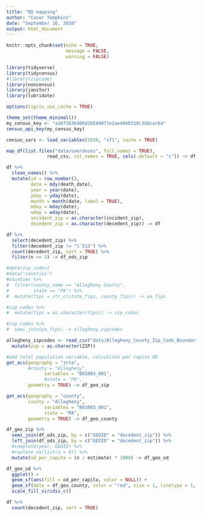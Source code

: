 ```yaml
---
title: "OD mapping"
author: "Conor Tompkins"
date: "September 16, 2018"
output: html_document
---
```


```r
knitr::opts_chunk$set(echo = TRUE,
                      message = FALSE,
                      warning = FALSE)
```

```r
library(tidyverse)
library(tidycensus)
#library(zipcode)
library(noncensus)
library(janitor)
library(lubridate)

options(tigris_use_cache = TRUE)

theme_set(theme_minimal())
my_census_key <- "a16f3636406d2b544871e2ae49bb318c3ddcacba"
census_api_key(my_census_key)

census_vars <- load_variables(2010, "sf1", cache = TRUE)
```

```r
map_df(list.files("data/overdoses", full.names = TRUE), 
               read_csv, col_names = TRUE, cols(.default = "c")) -> df
```

```r
df %>% 
  clean_names() %>% 
  mutate(id = row_number(),
         date = mdy(death_date),
         year = year(date),
         yday = yday(date),
         month = month(date, label = TRUE),
         mday = mday(date),
         wday = wday(date),
         incident_zip = as.character(incident_zip),
         decedent_zip = as.character(decedent_zip)) -> df

df %>% 
  select(decedent_zip) %>% 
  filter(decedent_zip != "1`513") %>% 
  count(decedent_zip, sort = TRUE) %>% 
  filter(n >= 3) -> df_ods_zip

#data(zip_codes)
#data("counties")
#counties %>% 
#  filter(county_name == "Allegheny County",
#         state == "PA") %>% 
#  mutate(fips = str_c(state_fips, county_fips)) -> pa_fips

#zip_codes %>% 
#  mutate(fips = as.character(fips)) -> zip_codes

#zip_codes %>% 
#  semi_join(pa_fips) -> allegheny_zipcodes
```

```r
allegheny_zipcodes <- read_csv("data/Allegheny_County_Zip_Code_Boundaries.csv") %>% 
  mutate(zip = as.character(ZIP))
```

```r
#add total population variable, calculcate per capita OD
get_acs(geography = "zcta",
        #county = "Allegheny",
              variables = "B01003_001", 
              #state = "PA",
        geometry = TRUE) -> df_geo_zip

get_acs(geography = "county",
        county = "Allegheny",
              variables = "B01003_001", 
              state = "PA",
        geometry = TRUE) -> df_geo_county
```

```r
df_geo_zip %>% 
  semi_join(df_ods_zip, by = c("GEOID" = "decedent_zip")) %>% 
  left_join(df_ods_zip, by = c("GEOID" = "decedent_zip")) %>% 
  #complete(year, GEOID) %>% 
  #replace_na(list(n = 0)) %>% 
  mutate(od_per_capita = (n / estimate) * 1000) -> df_geo_od

df_geo_od %>% 
  ggplot() +
  geom_sf(aes(fill = od_per_capita, color = NULL)) +
  geom_sf(data = df_geo_county, color = "red", size = 1, linetype = 1, alpha = 0) +
  scale_fill_viridis_c()
```

```r
df %>% 
  count(decedent_zip, sort = TRUE)


```


